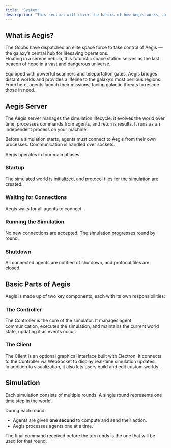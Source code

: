 ```yaml
---
title: "System"
description: "This section will cover the basics of how Aegis works, and how to use the different parts of Aegis."
---
```


## What is Aegis?

The Goobs have dispatched an elite space force to take control of Aegis — the galaxy’s central hub for lifesaving operations.  
Floating in a serene nebula, this futuristic space station serves as the last beacon of hope in a vast and dangerous universe.

Equipped with powerful scanners and teleportation gates, Aegis bridges distant worlds and provides a lifeline to the galaxy’s most perilous regions. From here, agents launch their missions, facing galactic threats to rescue those in need.

## Aegis Server

The Aegis server manages the simulation lifecycle: it evolves the world over time, processes commands from agents, and returns results. It runs as an independent process on your machine.

Before a simulation starts, agents must connect to Aegis from their own processes. Communication is handled over sockets.

Aegis operates in four main phases:

<Steps>

### Startup

The simulated world is initialized, and protocol files for the simulation are created.

### Waiting for Connections

Aegis waits for all agents to connect.

### Running the Simulation

No new connections are accepted. The simulation progresses round by round.

### Shutdown

All connected agents are notified of shutdown, and protocol files are closed.

</Steps>

## Basic Parts of Aegis

Aegis is made up of two key components, each with its own responsibilities:

<Steps>

### The Controller

The Controller is the core of the simulator. It manages agent communication, executes the simulation, and maintains the current world state, updating it as events occur.

### The Client

The Client is an optional graphical interface built with Electron. It connects to the Controller via WebSocket to display real-time simulation updates.  
In addition to visualization, it also lets users build and edit custom worlds.

</Steps>

## Simulation

Each simulation consists of multiple rounds. A single round represents one time step in the world.

During each round:

- Agents are given **one second** to compute and send their action.
- Aegis processes agents one at a time.

<Admonition variant="info" title="Important">

The final command received before the turn ends is the one that will be used for that round.

</Admonition>
